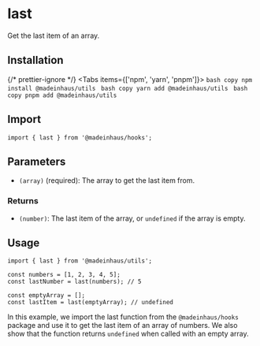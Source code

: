 # last

Get the last item of an array.

## Installation


{/* prettier-ignore */}
<Tabs items={['npm', 'yarn', 'pnpm']}>
    <Tab>
        ```bash copy
        npm install @madeinhaus/utils
        ```
    </Tab>
    <Tab>
        ```bash copy
        yarn add @madeinhaus/utils
        ```
    </Tab>
    <Tab>
        ```bash copy
        pnpm add @madeinhaus/utils
        ```
    </Tab>
</Tabs>

## Import

```tsx
import { last } from '@madeinhaus/hooks';
```


## Parameters

- `(array)` (required): The array to get the last item from.

### Returns

- `(number)`: The last item of the array, or `undefined` if the array is empty.

## Usage

```tsx copy showLineNumbers
import { last } from '@madeinhaus/utils';

const numbers = [1, 2, 3, 4, 5];
const lastNumber = last(numbers); // 5

const emptyArray = [];
const lastItem = last(emptyArray); // undefined
```
In this example, we import the last function from the `@madeinhaus/hooks` package and use it to get the last item of an array of numbers. We also show that the function returns `undefined` when called with an empty array.